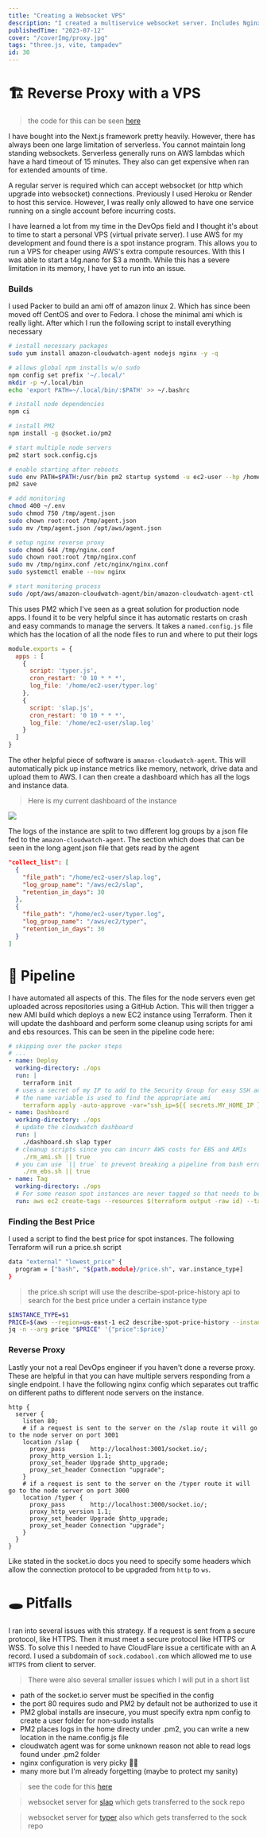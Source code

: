 ```yaml
---
title: "Creating a Websocket VPS"
description: "I created a multiservice websocket server. Includes Nginx, Socket.io, and PM2. As well as plenty of DevOps magic"
publishedTime: "2023-07-12"
cover: "/coverImg/proxy.jpg"
tags: "three.js, vite, tampadev"
id: 30
---
```


# 🏗️ Reverse Proxy with a VPS
> the code for this can be seen [here](https://github.com/CodaBool/sock)

I have bought into the Next.js framework pretty heavily.
However, there has always been one large limitation of serverless.
You cannot maintain long standing websockets.
Serverless generally runs on AWS lambdas which have a hard timeout of 15 minutes.
They also can get expensive when ran for extended amounts of time.

A regular server is required which can accept websocket (or http which upgrade into websocket) connections.
Previously I used Heroku or Render to host this service.
However, I was really only allowed to have one service running on a single account before incurring costs.

I have learned a lot from my time in the DevOps field and I thought it's about to time to start a personal VPS (virtual private server).
I use AWS for my development and found there is a spot instance program.
This allows you to run a VPS for cheaper using AWS's extra compute resources.
With this I was able to start a t4g.nano for $3 a month.
While this has a severe limitation in its memory, I have yet to run into an issue.

### Builds
I used Packer to build an ami off of amazon linux 2.
Which has since been moved off CentOS and over to Fedora.
I chose the minimal ami which is really light.
After which I run the following script to install everything necessary

```sh
# install necessary packages
sudo yum install amazon-cloudwatch-agent nodejs nginx -y -q

# allows global npm installs w/o sudo
npm config set prefix '~/.local/'
mkdir -p ~/.local/bin
echo 'export PATH=~/.local/bin/:$PATH' >> ~/.bashrc

# install node dependencies
npm ci

# install PM2
npm install -g @socket.io/pm2

# start multiple node servers
pm2 start sock.config.cjs

# enable starting after reboots
sudo env PATH=$PATH:/usr/bin pm2 startup systemd -u ec2-user --hp /home/ec2-user
pm2 save

# add monitoring
chmod 400 ~/.env
sudo chmod 750 /tmp/agent.json
sudo chown root:root /tmp/agent.json
sudo mv /tmp/agent.json /opt/aws/agent.json

# setup nginx reverse proxy
sudo chmod 644 /tmp/nginx.conf
sudo chown root:root /tmp/nginx.conf
sudo mv /tmp/nginx.conf /etc/nginx/nginx.conf
sudo systemctl enable --now nginx

# start monitoring process
sudo /opt/aws/amazon-cloudwatch-agent/bin/amazon-cloudwatch-agent-ctl -a fetch-config -m ec2 -s -c file:/opt/aws/agent.json
```

This uses PM2 which I've seen as a great solution for production node apps.
I found it to be very helpful since it has automatic restarts on crash and easy commands to manage the servers.
It takes a `named.config.js` file which has the location of all the node files to run and where to put their logs

```js
module.exports = {
  apps : [
    {
      script: 'typer.js',
      cron_restart: '0 10 * * *',
      log_file: '/home/ec2-user/typer.log'
    },
    {
      script: 'slap.js',
      cron_restart: '0 10 * * *',
      log_file: '/home/ec2-user/slap.log'
    }
  ]
}
```

The other helpful piece of software is `amazon-cloudwatch-agent`.
This will automatically pick up instance metrics like memory, network, drive data and upload them to AWS.
I can then create a dashboard which has all the logs and instance data. 


> Here is my current dashboard of the instance

<Img src="/posts/30/dashboard-aws.png" size="lg" />

The logs of the instance are split to two different log groups by a json file fed to the `amazon-cloudwatch-agent`.
The section which does that can be seen in the long agent.json file that gets read by the agent

```json
"collect_list": [
  {
    "file_path": "/home/ec2-user/slap.log",
    "log_group_name": "/aws/ec2/slap",
    "retention_in_days": 30
  },
  {
    "file_path": "/home/ec2-user/typer.log",
    "log_group_name": "/aws/ec2/typer",
    "retention_in_days": 30
  }
]
```

# 🔧 Pipeline
I have automated all aspects of this.
The files for the node servers even get uploaded across repositories using a GitHub Action.
This will then trigger a new AMI build which deploys a new EC2 instance using Terraform.
Then it will update the dashboard and perform some cleanup using scripts for ami and ebs resources.
This can be seen in the pipeline code here:

```yml
# skipping over the packer steps
# ...
- name: Deploy
  working-directory: ./ops
  run: |
    terraform init
  # uses a secret of my IP to add to the Security Group for easy SSH access
  # the name variable is used to find the appropriate ami
    terraform apply -auto-approve -var="ssh_ip=${{ secrets.MY_HOME_IP }}" -var="name=${{ env.repo }}"
- name: Dashboard
  working-directory: ./ops
  # update the cloudwatch dashboard 
  run: |
    ./dashboard.sh slap typer
  # cleanup scripts since you can incurr AWS costs for EBS and AMIs
    ./rm_ami.sh || true
  # you can use `|| true` to prevent breaking a pipeline from bash errors
    ./rm_ebs.sh || true
- name: Tag
  working-directory: ./ops
  # For some reason spot instances are never tagged so that needs to be done manually with the AWS CLI
  run: aws ec2 create-tags --resources $(terraform output -raw id) --tags Key=Name,Value=${{ env.repo }}
```


### Finding the Best Price
I used a script to find the best price for spot instances.
The following Terraform will run a price.sh script

```sh
data "external" "lowest_price" {
  program = ["bash", "${path.module}/price.sh", var.instance_type]
}
```

> the price.sh script will use the describe-spot-price-history api to search for the best price under a certain instance type
```sh
$INSTANCE_TYPE=$1
PRICE=$(aws --region=us-east-1 ec2 describe-spot-price-history --instance-types "$INSTANCE_TYPE" --start-time=$(date +%s) --product-descriptions="Linux/UNIX" --query 'SpotPriceHistory[*].{az:AvailabilityZone, price:SpotPrice}' | jq -r ".[] | select(.az == \"us-east-1a\") | .price")
jq -n --arg price "$PRICE" '{"price":$price}'
```

### Reverse Proxy
Lastly your not a real DevOps engineer if you haven't done a reverse proxy.
These are helpful in that you can have multiple servers responding from a single endpoint.
I have the following nginx config which separates out traffic on different paths to different node servers on the instance.

```nginx
http {
  server {
    listen 80;
    # if a request is sent to the server on the /slap route it will go to the node server on port 3001
    location /slap {
      proxy_pass       http://localhost:3001/socket.io/;
      proxy_http_version 1.1;
      proxy_set_header Upgrade $http_upgrade;
      proxy_set_header Connection "upgrade";
    }
    # if a request is sent to the server on the /typer route it will go to the node server on port 3000
    location /typer {
      proxy_pass       http://localhost:3000/socket.io/;
      proxy_http_version 1.1;
      proxy_set_header Upgrade $http_upgrade;
      proxy_set_header Connection "upgrade";
    }
  }
}
```

Like stated in the socket.io docs you need to specify some headers which allow the connection protocol to be upgraded from `http` to `ws`.


# 🕳️ Pitfalls
I ran into several issues with this strategy.
If a request is sent from a secure protocol, like HTTPS. 
Then it must meet a secure protocol like HTTPS or WSS.
To solve this I needed to have CloudFlare issue a certificate with an A record.
I used a subdomain of `sock.codabool.com` which allowed me to use `HTTPS` from client to server.

> There were also several smaller issues which I will put in a short list

- path of the socket.io server must be specified in the config
- the port 80 requires sudo and PM2 by default not be authorized to use it
- PM2 global installs are insecure, you must specify extra npm config to create a user folder for non-sudo installs
- PM2 places logs in the home directy under .pm2, you can write a new location in the name.config.js file
- cloudwatch agent was for some unknown reason not able to read logs found under .pm2 folder
- nginx configuration is very picky 😮‍💨
- many more but I'm already forgetting (maybe to protect my sanity)

> see the code for this [here](https://github.com/CodaBool/sock)

> websocket server for [slap](https://github.com/CodaBool/p12-slap) which gets transferred to the sock repo

> websocket server for [typer](https://github.com/CodaBool/p08-type-racer) also which gets transferred to the sock repo